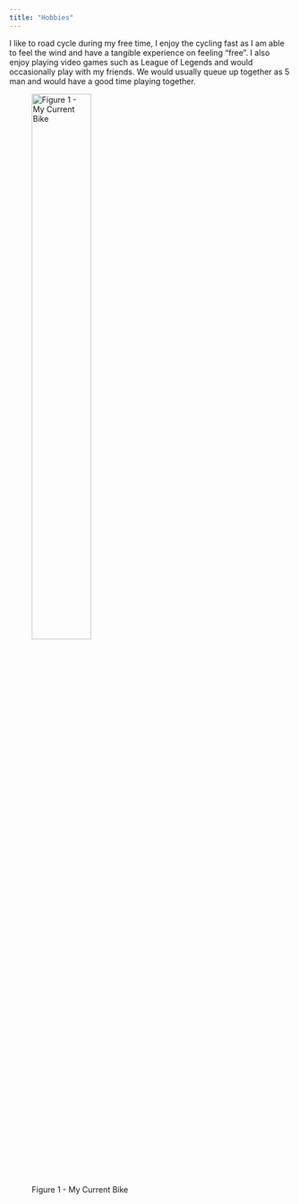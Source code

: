 ```yaml
---
title: "Hobbies"
---
```


I like to road cycle during my free time, I enjoy the cycling fast as I am able to feel the wind and have a tangible experience on feeling "free". I also enjoy playing video games such as League of Legends and would occasionally play with my friends. We would usually queue up together as 5 man and would have a good time playing together. 

![Figure 1 - My Current Bike](img/roadBike.jpg){width=50%}

